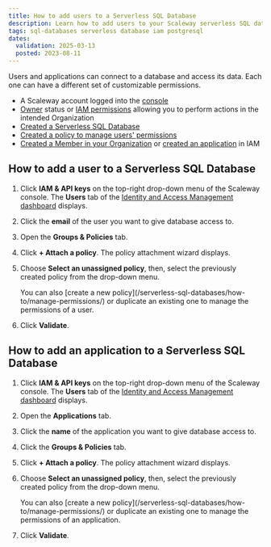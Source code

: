 ```yaml
---
title: How to add users to a Serverless SQL Database
description: Learn how to add users to your Scaleway serverless SQL database.
tags: sql-databases serverless database iam postgresql
dates:
  validation: 2025-03-13
  posted: 2023-08-11
---
```



Users and applications can connect to a database and access its data. Each one can have a different set of customizable permissions.

<Requirements />

- A Scaleway account logged into the [console](https://console.scaleway.com)
- [Owner](/iam/concepts/#owner) status or [IAM permissions](/iam/concepts/#permission) allowing you to perform actions in the intended Organization
- [Created a Serverless SQL Database](/serverless-sql-databases/how-to/create-a-database/)
- [Created a policy to manage users' permissions](/serverless-sql-databases/how-to/manage-permissions/)
- [Created a Member in your Organization](/iam/how-to/manage-members/) or [created an application](/iam/how-to/create-application/) in IAM

## How to add a user to a Serverless SQL Database

1. Click **IAM & API keys** on the top-right drop-down menu of the Scaleway console. The **Users** tab of the [Identity and Access Management dashboard](https://console.scaleway.com/iam/users) displays.

2. Click the **email** of the user you want to give database access to.

3. Open the **Groups & Policies** tab.

4. Click **+ Attach a policy**. The policy attachment wizard displays.

5. Choose **Select an unassigned policy**, then, select the previously created policy from the drop-down menu.

    <Message type="note">
        You can also [create a new policy](/serverless-sql-databases/how-to/manage-permissions/) or duplicate an existing one to manage the permissions of a user.
    </Message>

6. Click **Validate**.

## How to add an application to a Serverless SQL Database

1. Click **IAM & API keys** on the top-right drop-down menu of the Scaleway console. The **Users** tab of the [Identity and Access Management dashboard](https://console.scaleway.com/iam/users) displays.

2. Open the **Applications** tab.

3. Click the **name** of the application you want to give database access to.

4. Click the **Groups & Policies** tab.

5. Click **+ Attach a policy**. The policy attachment wizard displays.

6. Choose **Select an unassigned policy**, then, select the previously created policy from the drop-down menu.

    <Message type="note">
        You can also [create a new policy](/serverless-sql-databases/how-to/manage-permissions/) or duplicate an existing one to manage the permissions of an application.
    </Message>

7. Click **Validate**.


